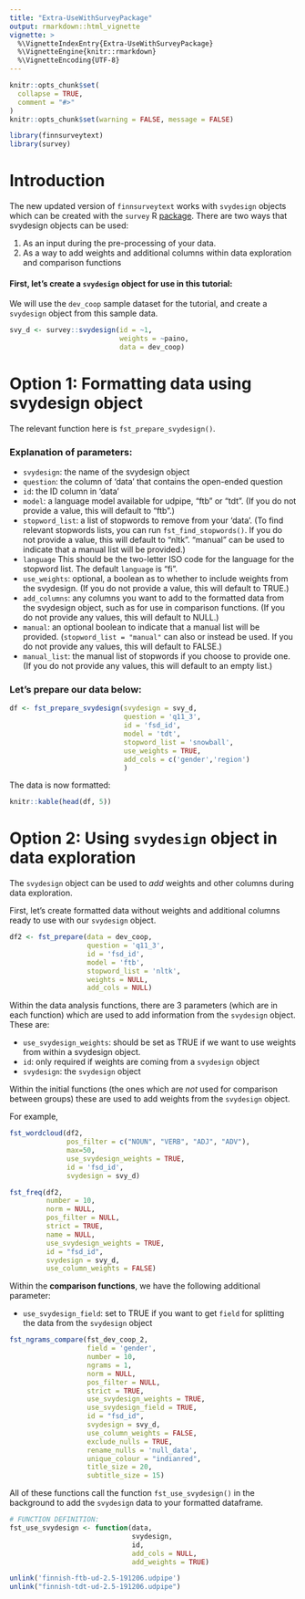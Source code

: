 ---
title: "Extra-UseWithSurveyPackage"
output: rmarkdown::html_vignette
vignette: >
  %\VignetteIndexEntry{Extra-UseWithSurveyPackage}
  %\VignetteEngine{knitr::rmarkdown}
  %\VignetteEncoding{UTF-8}
---

```{r, include = FALSE}
knitr::opts_chunk$set(
  collapse = TRUE,
  comment = "#>"
)
knitr::opts_chunk$set(warning = FALSE, message = FALSE) 
```


```{r setup}
library(finnsurveytext)
library(survey)
```

# Introduction

The new updated version of `finnsurveytext` works with `svydesign` objects which can be created with the `survey` R [package](https://cran.r-project.org/package=survey). There are two ways that svydesign objects can be used:

1. As an input during the pre-processing of your data.
2. As a way to add weights and additional columns within data exploration and comparison functions

#### First, let's create a `svydesign` object for use in this tutorial:

We will use the `dev_coop` sample dataset for the tutorial, and create a `svydesign` object from this sample data. 

```{r}
svy_d <- survey::svydesign(id = ~1, 
                           weights = ~paino, 
                           data = dev_coop)
```

# Option 1: Formatting data using svydesign object

The relevant function here is `fst_prepare_svydesign()`.

### Explanation of parameters: 
* `svydesign`: the name of the svydesign object
* `question`: the column of 'data' that contains the open-ended question
* `id`: the ID column in 'data'
* `model`: a language model available for udpipe, "ftb" or "tdt". (If you do not provide a value, this will default to "ftb".)
* `stopword_list`: a list of stopwords to remove from your 'data'. (To find relevant stopwords lists, you can run `fst_find_stopwords()`. If you do not provide a value, this will default to "nltk". "manual" can be used to indicate that a manual list will be provided.)
* `language` This should be the two-letter ISO code for the language for the stopword list. The default `language` is "fi". 
* `use_weights`: optional, a boolean as to whether to include weights from the svydesign. (If you do not provide a value, this will default to TRUE.)
* `add_columns`: any columns you want to add to the formatted data from the svydesign object, such as for use in comparison functions. (If you do not provide any values, this will default to NULL.)
* `manual`: an optional boolean to indicate that a manual list will be provided. (`stopword_list = "manual"` can also or instead be used. If you do not provide any values, this will default to FALSE.)
* `manual_list`: the manual list of stopwords if you choose to provide one. (If you do not provide any values, this will default to an empty list.)

### Let's prepare our data below: 

```{r}
df <- fst_prepare_svydesign(svydesign = svy_d,
                            question = 'q11_3',
                            id = 'fsd_id',
                            model = 'tdt',
                            stopword_list = 'snowball',
                            use_weights = TRUE,
                            add_cols = c('gender','region')
                            )
```

The data is now formatted: 

```{r}
knitr::kable(head(df, 5))
```

# Option 2: Using `svydesign` object in data exploration

The `svydesign` object can be used to *add* weights and other columns during data exploration. 

First, let's create formatted data without weights and additional columns ready to use with our `svydesign` object. 

```{r}
df2 <- fst_prepare(data = dev_coop,
                   question = 'q11_3',
                   id = 'fsd_id',
                   model = 'ftb',
                   stopword_list = 'nltk',
                   weights = NULL,
                   add_cols = NULL)
```

Within the data analysis functions, there are 3 parameters (which are in each function) which are used to add information from the `svydesign` object. These are:

* `use_svydesign_weights`: should be set as TRUE if we want to use weights from within a svydesign object.
* `id`: only required if weights are coming from a `svydesign` object
* `svydesign`: the  `svydesign` object

Within the initial functions (the ones which are *not* used for comparison between groups) these are used to add weights from the `svydesign` object. 

For example, 

```{r}
fst_wordcloud(df2, 
              pos_filter = c("NOUN", "VERB", "ADJ", "ADV"),
              max=50, 
              use_svydesign_weights = TRUE, 
              id = 'fsd_id', 
              svydesign = svy_d)

fst_freq(df2,
         number = 10,
         norm = NULL,
         pos_filter = NULL,
         strict = TRUE,
         name = NULL,
         use_svydesign_weights = TRUE,
         id = "fsd_id",
         svydesign = svy_d,
         use_column_weights = FALSE)
```

Within the **comparison functions**, we have the following additional parameter: 

* `use_svydesign_field`: set to TRUE if you want to get `field` for splitting the data from the `svydesign` object


```{r}
fst_ngrams_compare(fst_dev_coop_2,
                   field = 'gender',
                   number = 10,
                   ngrams = 1,
                   norm = NULL,
                   pos_filter = NULL,
                   strict = TRUE,
                   use_svydesign_weights = TRUE,
                   use_svydesign_field = TRUE,
                   id = "fsd_id",
                   svydesign = svy_d,
                   use_column_weights = FALSE,
                   exclude_nulls = TRUE,
                   rename_nulls = 'null_data',
                   unique_colour = "indianred",
                   title_size = 20,
                   subtitle_size = 15)
```


All of these functions call the function `fst_use_svydesign()` in the background to add the `svydesign` data to your formatted dataframe. 

```{r eval=FALSE}
# FUNCTION DEFINITION:
fst_use_svydesign <- function(data,
                              svydesign,
                              id,
                              add_cols = NULL,
                              add_weights = TRUE)
```

```{r echo = FALSE}
unlink('finnish-ftb-ud-2.5-191206.udpipe')
unlink("finnish-tdt-ud-2.5-191206.udpipe")
```
